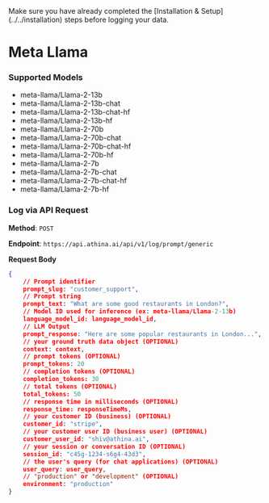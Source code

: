 
<Callout emoji="!!">
  Make sure you have already completed the [Installation &
  Setup](../../installation) steps before logging your data.
</Callout>

# Meta Llama

### Supported Models

- meta-llama/Llama-2-13b
- meta-llama/Llama-2-13b-chat
- meta-llama/Llama-2-13b-chat-hf
- meta-llama/Llama-2-13b-hf
- meta-llama/Llama-2-70b
- meta-llama/Llama-2-70b-chat
- meta-llama/Llama-2-70b-chat-hf
- meta-llama/Llama-2-70b-hf
- meta-llama/Llama-2-7b
- meta-llama/Llama-2-7b-chat
- meta-llama/Llama-2-7b-chat-hf
- meta-llama/Llama-2-7b-hf

### Log via API Request

**Method**: `POST`

**Endpoint**: `https://api.athina.ai/api/v1/log/prompt/generic`

**Request Body**

```json
{
    // Prompt identifier
    prompt_slug: "customer_support",
    // Prompt string
    prompt_text: "What are some good restaurants in London?",
    // Model ID used for inference (ex: meta-llama/Llama-2-13b)
    language_model_id: language_model_id,
    // LLM Output
    prompt_response: "Here are some popular restaurants in London...",
    // your ground truth data object (OPTIONAL)
    context: context,
    // prompt tokens (OPTIONAL)
    prompt_tokens: 20
    // completion tokens (OPTIONAL)
    completion_tokens: 30
    // total tokens (OPTIONAL)
    total_tokens: 50
    // response time in milliseconds (OPTIONAL)
    response_time: responseTimeMs,
    // your customer ID (business) (OPTIONAL)
    customer_id: "stripe",
    // your customer user ID (business user) (OPTIONAL)
    customer_user_id: "shiv@athina.ai",
    // your session or conversation ID (OPTIONAL)
    session_id: "c45g-1234-s6g4-43d3",
    // the user's query (for chat applications) (OPTIONAL)
    user_query: user_query,
    // "production" or "development" (OPTIONAL)
    environment: "production"
}
```
